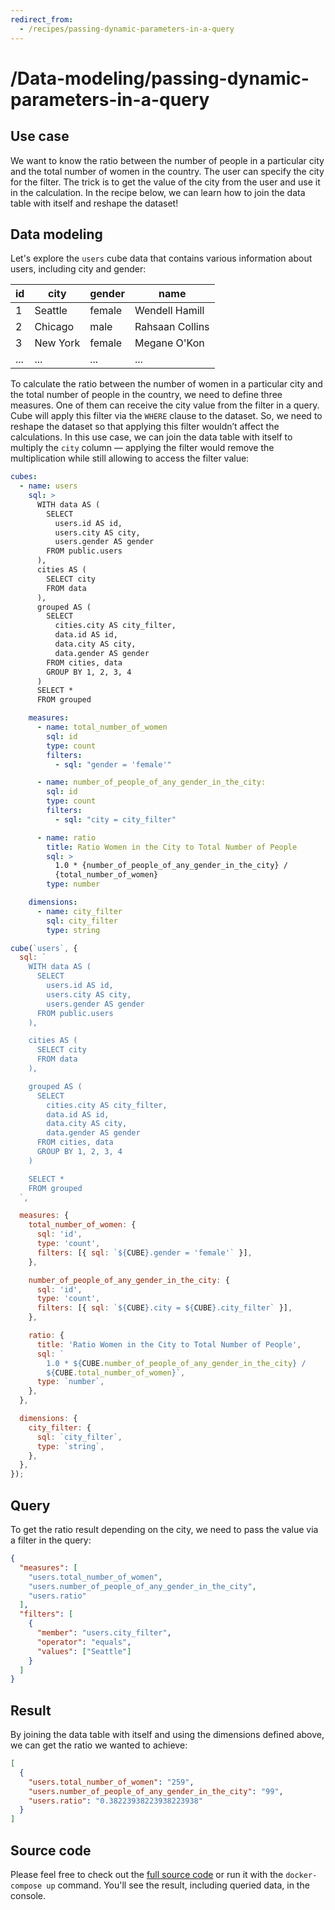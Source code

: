 ```yaml
---
redirect_from:
  - /recipes/passing-dynamic-parameters-in-a-query
---
```


# /Data-modeling/passing-dynamic-parameters-in-a-query
## Use case

We want to know the ratio between the number of people in a particular city and
the total number of women in the country. The user can specify the city for the
filter. The trick is to get the value of the city from the user and use it in
the calculation. In the recipe below, we can learn how to join the data table
with itself and reshape the dataset!

## Data modeling

Let's explore the `users` cube data that contains various information about
users, including city and gender:

| id  | city     | gender | name            |
| --- | -------- | ------ | --------------- |
| 1   | Seattle  | female | Wendell Hamill  |
| 2   | Chicago  | male   | Rahsaan Collins |
| 3   | New York | female | Megane O'Kon    |
| ... | ...      | ...    | ...             |

To calculate the ratio between the number of women in a particular city and the
total number of people in the country, we need to define three measures. One of
them can receive the city value from the filter in a query. Cube will apply this
filter via the `WHERE` clause to the dataset. So, we need to reshape the dataset
so that applying this filter wouldn’t affect the calculations. In this use case,
we can join the data table with itself to multiply the `city` column — applying
the filter would remove the multiplication while still allowing to access the
filter value:

<CodeTabs>

```yaml
cubes:
  - name: users
    sql: >
      WITH data AS (
        SELECT
          users.id AS id,
          users.city AS city,
          users.gender AS gender
        FROM public.users
      ),
      cities AS (
        SELECT city
        FROM data
      ),
      grouped AS (
        SELECT
          cities.city AS city_filter,
          data.id AS id,
          data.city AS city,
          data.gender AS gender
        FROM cities, data
        GROUP BY 1, 2, 3, 4
      )
      SELECT *
      FROM grouped

    measures:
      - name: total_number_of_women
        sql: id
        type: count
        filters:
          - sql: "gender = 'female'"

      - name: number_of_people_of_any_gender_in_the_city:
        sql: id
        type: count
        filters:
          - sql: "city = city_filter"

      - name: ratio
        title: Ratio Women in the City to Total Number of People
        sql: >
          1.0 * {number_of_people_of_any_gender_in_the_city} /
          {total_number_of_women}
        type: number

    dimensions:
      - name: city_filter
        sql: city_filter
        type: string
```

```javascript
cube(`users`, {
  sql: `
    WITH data AS (
      SELECT
        users.id AS id,
        users.city AS city,
        users.gender AS gender
      FROM public.users
    ),

    cities AS (
      SELECT city
      FROM data
    ),

    grouped AS (
      SELECT
        cities.city AS city_filter,
        data.id AS id,
        data.city AS city,
        data.gender AS gender
      FROM cities, data
      GROUP BY 1, 2, 3, 4
    )

    SELECT *
    FROM grouped
  `,

  measures: {
    total_number_of_women: {
      sql: 'id',
      type: 'count',
      filters: [{ sql: `${CUBE}.gender = 'female'` }],
    },

    number_of_people_of_any_gender_in_the_city: {
      sql: 'id',
      type: 'count',
      filters: [{ sql: `${CUBE}.city = ${CUBE}.city_filter` }],
    },

    ratio: {
      title: 'Ratio Women in the City to Total Number of People',
      sql: `
        1.0 * ${CUBE.number_of_people_of_any_gender_in_the_city} /
        ${CUBE.total_number_of_women}`,
      type: `number`,
    },
  },

  dimensions: {
    city_filter: {
      sql: `city_filter`,
      type: `string`,
    },
  },
});
```

</CodeTabs>

## Query

To get the ratio result depending on the city, we need to pass the value via a
filter in the query:

```json
{
  "measures": [
    "users.total_number_of_women",
    "users.number_of_people_of_any_gender_in_the_city",
    "users.ratio"
  ],
  "filters": [
    {
      "member": "users.city_filter",
      "operator": "equals",
      "values": ["Seattle"]
    }
  ]
}
```

## Result

By joining the data table with itself and using the dimensions defined above, we
can get the ratio we wanted to achieve:

```json
[
  {
    "users.total_number_of_women": "259",
    "users.number_of_people_of_any_gender_in_the_city": "99",
    "users.ratio": "0.38223938223938223938"
  }
]
```

## Source code

Please feel free to check out the
[full source code](https://github.com/cube-js/cube/tree/master/examples/recipes/passing-dynamic-parameters-in-query)
or run it with the `docker-compose up` command. You'll see the result, including
queried data, in the console.
